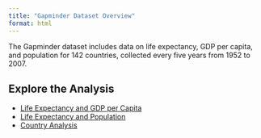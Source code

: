 ```yaml
---
title: "Gapminder Dataset Overview"
format: html
---
```


The Gapminder dataset includes data on life expectancy, GDP per capita, and population for 142 countries, collected every five years from 1952 to 2007.

## Explore the Analysis

- [Life Expectancy and GDP per Capita](life-gdp.qmd)
- [Life Expectancy and Population](life-population.qmd)
- [Country Analysis](country.qmd)